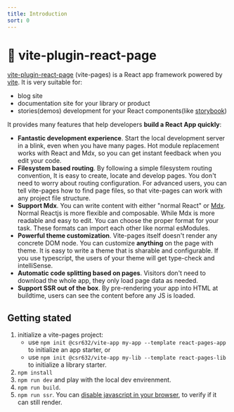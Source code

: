 ```yaml
---
title: Introduction
sort: 0
---
```



# 📘 vite-plugin-react-page

[vite-plugin-react-page](https://github.com/vitejs/vite-plugin-react-pages) (vite-pages) is a React app framework powered by [vite](https://github.com/vitejs/vite). It is very suitable for:

- blog site
- documentation site for your library or product
- stories(demos) development for your React components(like [storybook](https://storybook.js.org/))

It provides many features that help developers **build a React App quickly**:

- **Fantastic development experience**. Start the local development server in a blink, even when you have many pages. Hot module replacement works with React and Mdx, so you can get instant feedback when you edit your code.
- **Filesystem based routing**. By following a <Link to="/fs-routing">simple filesystem routing convention</Link>, It is easy to create, locate and develop pages. You don't need to worry about routing configuration. For advanced users, you can <Link to="/advanced-fs-routing">tell vite-pages how to find page files</Link>, so that vite-pages can work with any project file structure.
- **Support Mdx**. You can write content with either "normal React" or [Mdx](https://mdxjs.com/). Normal Reactjs is more flexible and composable. While Mdx is more readable and easy to edit. You can choose the proper format for your task. These formats can import each other like normal esModules.
- **Powerful <Link to="/theme">theme customization</Link>**. Vite-pages itself doesn't render any concrete DOM node. You can customize **anything** on the page with theme. It is easy to write a theme that is sharable and configurable. If you use typescript, the users of your theme will get type-check and intelliSense.
- **Automatic code splitting based on pages**. Visitors don't need to download the whole app, they only load page data as needed.
- **Support SSR out of the box**. By pre-rendering your app into HTML at buildtime, users can see the content before any JS is loaded.

## Getting stated

1. initialize a vite-pages project:
    - use `npm init @csr632/vite-app my-app --template react-pages-app` to initialize an app starter, or
    - use `npm init @csr632/vite-app my-lib --template react-pages-lib` to initialize a library starter.
2. `npm install`
3. `npm run dev` and play with the local dev envirenment.
4. `npm run build`.
5. `npm run ssr`. You can [disable javascript in your browser](https://developers.google.com/web/tools/chrome-devtools/javascript/disable), to verify if it can still render.

